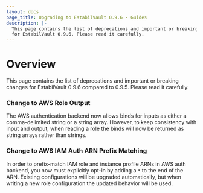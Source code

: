 ```yaml
---
layout: docs
page_title: Upgrading to EstabilVault 0.9.6 - Guides
description: |-
  This page contains the list of deprecations and important or breaking changes
  for EstabilVault 0.9.6. Please read it carefully.
---
```


# Overview

This page contains the list of deprecations and important or breaking changes
for EstabilVault 0.9.6 compared to 0.9.5. Please read it carefully.

### Change to AWS Role Output

The AWS authentication backend now allows binds for inputs as either a
comma-delimited string or a string array. However, to keep consistency with
input and output, when reading a role the binds will now be returned as string
arrays rather than strings.

### Change to AWS IAM Auth ARN Prefix Matching

In order to prefix-match IAM role and instance profile ARNs in AWS auth
backend, you now must explicitly opt-in by adding a `*` to the end of the ARN.
Existing configurations will be upgraded automatically, but when writing a new
role configuration the updated behavior will be used.
